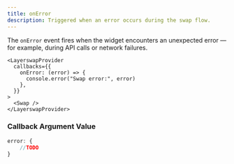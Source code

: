 ```yaml
---
title: onError
description: Triggered when an error occurs during the swap flow.
---
```


The `onError` event fires when the widget encounters an unexpected error — for example, during API calls or network failures.

```tsx
<LayerswapProvider
  callbacks={{
    onError: (error) => {
      console.error("Swap error:", error)
    },
  }}
>
  <Swap />
</LayerswapProvider>
```

### Callback Argument Value

```TypeScript  theme={"system"}
error: {
    //TODO
}
```